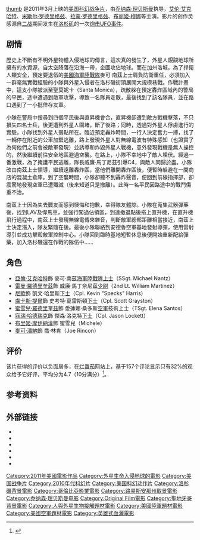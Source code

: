 {{noteTA
|T=zh-cn:洛杉矶之战;zh-hk:異形侵略戰; zh-tw:世界異戰;
|G1=Show
|G2=Movie
|1=zh-cn:洛杉矶之战;zh-hk:異形侵略戰; zh-tw:世界異戰;
|2=zh-cn:艾伦·艾克哈特; zh-tw:亞倫·艾克哈特; zh-hk:阿朗·艾克;
|3=zh-cn:米歇尔·罗德里格兹; zh-tw:蜜雪兒·羅德里奎茲; zh-hk:蜜雪兒·羅莉葛茲;
|4=zh-cn:乔纳森·理贝斯曼; zh-tw:強納森李伯斯曼; zh-hk:祖拿芬里比士文
}}
{{Infobox film
|name = 洛杉矶之战
|original_name = ''Battle: Los Angeles''
|cn_name = 洛杉矶之战
|tw_name = 世界異戰
|hk_name = 異形侵略戰
|image = 洛杉矶之战.jpg
|caption = 電影海報
|director = [[乔纳森·理贝斯曼|乔纳森·理贝斯曼]]
|producer = [[杰弗里·谢洛夫|杰弗里·谢洛夫]]<br />[[尼尔·H·莫瑞兹|尼尔·H·莫瑞兹]]<br />奥利·马莫
|writer = [[克里斯托弗·伯特利尼|克里斯托弗·伯特利尼]]
|starring = [[艾伦·艾克哈特|艾伦·艾克哈特]]<br />[[米歇尔·罗德里格兹|米歇尔·罗德里格兹]]<br />[[拉蒙·罗德里格兹|拉蒙·罗德里格兹]]<br />[[布丽姬·穆娜|布丽姬·穆娜]]<br />[[尼欧_(歌手)|尼欧]]<br />[[迈克尔·佩纳|迈克尔·佩纳]]
|music = [[布莱恩·泰勒_(作曲家)|布莱恩·泰勒]]
|cinematography = Lukas Ettli
|editing = 克里斯蒂安·瓦格纳
|studio = [[相对论传媒|相对论传媒]]<br />[[Original_Film|Original Film]]
|distributojkhojh'p; ihj'r = [[哥伦比亚电影公司|哥伦比亚电影公司]] <ref>{{cite web |url=http://www.battlela.com/ |title=Battle: Los Angeles: Official Site |date=February 15, 2011 |accessdate=February 19, 2011 |archive-date=2022-04-07 |archive-url=https://web.archive.org/web/20220407042835/http://www.battlela.com/ }}</ref>
|released ={{HK}}2011年3月10日<br />{{US}}2011年3月11日<br />{{TW}}2011年3月11日<br />{{CHN}}2011年3月18日<ref>{{cite web | language = zh-cn | publisher = 北青网 | title = 《洛杉矶之战》18日上映 场面堪比《2012》 | url = http://ent.ynet.com/3.1/1103/18/5524642.html | date = 2011-03-18 | accessdate = 2011-03-18 | deadurl = yes | archiveurl = https://web.archive.org/web/20110322093614/http://ent.ynet.com/3.1/1103/18/5524642.html | archivedate = 2011-03-22 }}</ref>
|rate = IIA（香港） 
|runtime = 1小時56分
|country = {{美國電影產地}}
|language = 英语<br>汉语普通话
|budget = $7000萬美元 
|gross = $2.11億美元<ref>{{cite web |url=http://boxofficemojo.com/movies/?id=battlelosangeles.htm |title=Battle: Los Angeles (2011) |publisher=Box Office Mojo |date=June 2, 2011 |accessdate=July 23, 2011 |archive-date=2011-06-05 |archive-url=https://web.archive.org/web/20110605042857/http://boxofficemojo.com/movies/?id=battlelosangeles.htm |dead-url=no }}</ref>	
}}
[[file:異形侵略戰.jpg|thumb]]
{{作品名稱|name=''Battle: Los Angeles''|hk=異形侵略戰|tw=世界異戰|cn=洛杉矶之战}}是2011年3月上映的[[美国|美国]][[科幻电影|科幻]][[战争片|战争片]]，由[[乔纳森·理贝斯曼|乔纳森·理贝斯曼]]执导，[[艾伦·艾克哈特|艾伦·艾克哈特]]、[[米歇尔·罗德里格兹|米歇尔·罗德里格兹]]、[[拉蒙·罗德里格兹|拉蒙·罗德里格兹]]、[[布丽姬·穆娜|布丽姬·穆娜]]等主演。影片的创作灵感源自[[二战|二战]]期间发生在[[洛杉矶|洛杉矶]]的一次[[洛杉矶之战|炮击UFO事件]]。

== 剧情 ==
歷史上不斷有不明外星物體入侵地球的傳言，這次真的發生了，外星人覬覦地球所擁有的水資源，自太空降落在沿海一帶，企圖攻佔地球。而在加州洛城，為了捍衛人類安全，預定要退伍的[[美國海軍陸戰隊|美國海軍陸戰隊]]麥可·南茲上士肩負防衛重任，必須加入一群毫無實戰經驗的小隊與外星入侵者在洛杉磯街頭展開大規模巷戰。作戰計畫中，這支小隊被派至聖莫妮卡（Santa Monica），疏散躲在預定轟炸區域內的警局的平民，途中遭遇到敵軍攻擊，導致一名隊員走散，最後找到了該名隊員，並在路口遇到了一小批倖存友軍。

小隊在警局中搜尋到四個平民後與直昇機會合，直昇機卻遭到敵方戰機擊落，不只損失四名士兵，後更遭到外星人圍堵，斷了後路；同時，透過對外星人俘虜進行的實驗，小隊找到外星人弱點所在。臨近預定轟炸時間，一行人決定奮力一搏，找了一輛停在附近的公車加緊逃離，路上發現外星人對無線電波有特殊感知（也證實了為何他們之前會被敵軍發現）並誘導和炸毀外星人戰機，意外發現戰機是無人操控的，然後繼續前往安全地區避過空襲。在路上，小隊不幸地中了敵人埋伏。經過一番激戰，為了掩護平民逃離，隊長威廉·馬丁尼茲引爆C4，與敵人同歸於盡。小隊改由南茲上士領導，繼續遠離轟炸區，當他們離開轟炸區後，便暫時躲避在一間商店的混凝土倉庫。到了空襲時間，小隊卻聽不到轟炸聲音，便回到前線指揮部，卻震驚地發現空軍已遭殲滅（後來知道只是撤離）。此時一名平民因路途中的戰鬥傷重不治。

南茲上士因為失去戰友而感到懊悔和抱歉，幸得隊友體諒。小隊在蒐集武器彈藥後，找到LAV及悍馬車，並強行闖過佔領區，到達撤退點後搭上直升機，在直升機飛行過程中，南茲上士發現無線電傳來雜音，判斷敵軍總部距離相當接近，南茲上士決定潛入，隊友緊隨在後。最後小隊聯絡到安德魯空軍基地發射導彈，使用雷射導引並成功擊毀敵軍控制中心。小隊回到臨時基地短暫休息後便開始重新配給彈藥，加入洛杉磯還在作戰的隊伍中……

== 角色 ==
* [[亞倫·艾克哈特|亞倫·艾克哈特]]飾 麥可·南茲[[海軍陸戰隊|海軍陸戰隊]][[上士|上士]]（SSgt. Michael Nantz）
* [[雷曼·羅德里奎茲|雷曼·羅德里奎茲]]飾 威廉·馬丁奈尼茲[[少尉|少尉]]（2nd Lt. William Martinez）
* [[尼歐_(歌手)|尼歐]]飾 凱文·哈里斯[[下士|下士]]（Cpl. Kevin "Specks" Harris）
* [[盧卡斯·提爾|盧卡斯·提爾]]飾 史考特·葛雷斯頓[[下士|下士]]（Cpl. Scott Grayston）
* [[蜜雪兒·羅德里奎茲|蜜雪兒·羅德里奎茲]]飾 愛蓮娜·桑多斯[[空軍|空軍]]技術上士（TSgt. Elena Santos）
* [[寇瑞·哈德瑞克|寇瑞·哈德瑞克]]飾 傑森·洛克特[[下士|下士]]（Cpl. Jason Lockett）
* [[布里姬·摩伊納漢|布里姬·摩伊納漢]]飾 蜜雪兒（Michele）
* [[麥可·潘納|麥可·潘納]]飾 喬·林肯（Joe Rincon）

== 评价 ==
该片获得的评价以负面居多，在[[烂番茄|烂番茄]]网站上，基于157个评论显示只有32%的观众给予它好评，平均分为4.7（10分满分）<ref>{{cite web|url=http://www.rottentomatoes.com/m/battle-los-angeles/|title=Battle: Los Angeles Movie Reviews, Pictures|publisher=[[Flixster|Flixster]]|work=[[Rotten_Tomatoes|Rotten Tomatoes]]|accessdate=March 15, 2011|archive-date=2011-03-17|archive-url=https://web.archive.org/web/20110317101556/http://www.rottentomatoes.com/m/battle-los-angeles/|dead-url=no}}</ref>。

== 参考资料 ==
{{reflist}}

== 外部链接 ==
* {{IMDb title|1217613|Battle: Los Angeles}}
* {{Allmovie title|471878|Battle: Los Angeles}}
* {{Rotten-tomatoes|battle-los-angeles|Battle: Los Angeles}}
* {{Douban|title=洛杉矶之战}}
* {{Mtime|89494|洛杉矶之战}}
* {{Mojo title|battlelosangeles|Battle: Los Angeles}}

{{start box}}
{{succession prize box | '''《[[飆風雷哥|飆風雷哥]]》''' | '''《[[藥命效應|藥命效應]]》''' | [[2011年美國週末票房冠軍|2011年美國週末票房冠軍]] | 3月13日 }}
{{succession prize box | '''《[[关键第四号|关键第四号]]》''' | '''《[[单身男女|单身男女]]》''' | [[2011年中国内地一周票房冠军|2011年中国内地一周票房冠军]] | 第12-14周<small>（3月14日-4月3日）</small> }}
{{succession prize box|《[[黑天鵝_(電影)|黑天鵝]]》|《[[無名殺機|無名殺機]]》|[[2011年香港一週票房冠軍|2011年香港一週票房冠軍]]|第10-11週}}
{{end box}}

{{Jonathan Liebesman}}
{{DEFAULTSORT:Battle: Los Angeles}}
[[Category:2011年美國電影作品|Category:2011年美國電影作品]]
[[Category:外星生命入侵地球的電影|Category:外星生命入侵地球的電影]]
[[Category:美国战争片|Category:美国战争片]]
[[Category:2010年代科幻片|Category:2010年代科幻片]]
[[Category:美国科幻动作片|Category:美国科幻动作片]]
[[Category:洛杉磯背景電影|Category:洛杉磯背景電影]]
[[Category:哥倫比亞影業電影|Category:哥倫比亞影業電影]]
[[Category:路易斯安那州取景電影|Category:路易斯安那州取景電影]]
[[Category:乔纳森·理贝斯曼电影|Category:乔纳森·理贝斯曼电影]]
[[Category:Original_Film電影|Category:Original Film電影]]
[[Category:聖地牙哥背景電影|Category:聖地牙哥背景電影]]
[[Category:人與外星生物接觸題材電影|Category:人與外星生物接觸題材電影]]
[[Category:美國陸軍題材電影|Category:美國陸軍題材電影]]
[[Category:美國空軍題材電影|Category:美國空軍題材電影]]
[[Category:英雄式血灑電影|Category:英雄式血灑電影]]